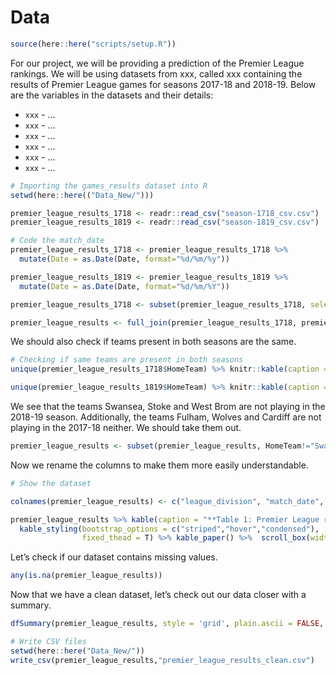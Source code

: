 # Data

```r
source(here::here("scripts/setup.R"))
```
<div>
For our project, we will be providing a prediction of the Premier League rankings. We will be using datasets from xxx, called xxx containing the results of Premier League games for seasons 2017-18 and 2018-19. Below are the variables in the datasets and their details:
</div>
 + `xxx` - ...
 + `xxx` - ...
 + `xxx` - ...
 + `xxx` - ...
 + `xxx` - ...
 + `xxx` - ...


```r
# Importing the games_results dataset into R
setwd(here::here(("Data_New/")))

premier_league_results_1718 <- readr::read_csv("season-1718_csv.csv")
premier_league_results_1819 <- readr::read_csv("season-1819_csv.csv")

# Code the match_date
premier_league_results_1718 <- premier_league_results_1718 %>% 
  mutate(Date = as.Date(Date, format="%d/%m/%y"))

premier_league_results_1819 <- premier_league_results_1819 %>% 
  mutate(Date = as.Date(Date, format="%d/%m/%Y"))

premier_league_results_1718 <- subset(premier_league_results_1718, select = -c(LBH,LBD,LBA) )

premier_league_results <- full_join(premier_league_results_1718, premier_league_results_1819, by = c("Div","Date","HomeTeam","AwayTeam","FTHG","FTAG","FTR","HTHG","HTAG","HTR","Referee","HS","AS","HST","AST","HF","AF","HC","AC","HY","AY","HR","AR","B365H","B365D","B365A","BWH","BWD","BWA","IWH","IWD","IWA","PSH","PSD","PSA","WHH","WHD","WHA","VCH","VCD","VCA","Bb1X2","BbMxH","BbAvH","BbMxD","BbAvD","BbMxA","BbAvA","BbOU","BbMx>2.5","BbAv>2.5","BbMx<2.5","BbAv<2.5","BbAH","BbAHh","BbMxAHH","BbAvAHH","BbMxAHA","BbAvAHA","PSCH","PSCD","PSCA"))
```

We should also check if teams present in both seasons are the same.

```r
# Checking if same teams are present in both seasons
unique(premier_league_results_1718$HomeTeam) %>% knitr::kable(caption = "**Table 2: Premier League Teams 2017-18**", col.names = "Teams") %>% kable_styling(bootstrap_options = c("striped","hover","condensed"), fixed_thead = T)

unique(premier_league_results_1819$HomeTeam) %>% knitr::kable(caption = "**Table 3: Premier League Teams 2018-19**", col.names = "Teams") %>% kable_styling(bootstrap_options = c("striped","hover","condensed"), fixed_thead = T)
```

We see that the teams Swansea, Stoke and West Brom are not playing in the 2018-19 season. Additionally, the teams Fulham, Wolves and Cardiff are not playing in the 2017-18 neither. We should take them out.

```r
premier_league_results <- subset(premier_league_results, HomeTeam!="Swansea" & HomeTeam!="Stoke" & HomeTeam!="West Brom" & HomeTeam!="Fulham" & HomeTeam!="Wolves" & HomeTeam!="Cardiff" & AwayTeam!="Swansea" & AwayTeam!="Stoke" & AwayTeam!="West Brom" & AwayTeam!="Fulham" & AwayTeam!="Wolves" & AwayTeam!="Cardiff")
```

Now we rename the columns to make them more easily understandable.

```r
# Show the dataset

colnames(premier_league_results) <- c("league_division", "match_date", "home_team", "away_team", "full_time_home_goals", "full_time_away_goals", "full_time_results", "half_time_home_goals", "half_time_away_goals", "half_time_results", "referee", "home_shots", "away_shots", "home_shots_ontarget", "away_shots_ontarget", "home_fouls", "away_fouls", "home_corners", "away_corners", "home_yellow_cards", "away_yellow_cards", "home_red_cards", "away_red_cards", "bet365_home_win_odds", "bet365_draw_odds", "bet365_away_win_odds", "bet&win_home_win_odds", "bet&win_draw_odds", "bet&win_away_win_odds", "interwetten_home_win_odds", "interwetten_draw_odds", "interwetten_away_win_odds", "pinnacle_home_win_odds", "pinnacle_draw_odds", "pinnacle_away_win_odds", "williamhill_home_win_odds", "williamhill_draw_odds", "williamhill_away_win_odds", "vcbet_home_win_odds", "vcbet_draw_odds", "vcbet_away_win_odds", "no_betbrain_bookmarkers_odds", "betbrain_max_home_win_odds", "betbrain_avg_home_win_odds", "betbrain_max_draw_odds", "betbrain_avg_draw_win_odds", "betbrain_max_away_win_odds", "betbrain_avg_away_win_odds", "no_betbrain_bookmarkers_goals", "betbrain_max_over_2.5goals", "betbrain_avg_over_2.5goals", "betbrain_max_under_2.5goals", "betbrain_avg_under_2.5goals", "no_betbrain_bookmarkers_asianhandicap", "betbrain_size_handicap", "betbrain_max_home_asianhandicap_odds", "betbrain_avg_home_asianhandicap_odds", "betbrain_max_away_asianhandicap_odds", "betbrain_avg_away_asianhandicap_odds", "PSCH", "PSCD", "PSCA")

premier_league_results %>% kable(caption = "**Table 1: Premier League results (seasons 2017-18 and 2018-2019)**") %>%
  kable_styling(bootstrap_options = c("striped","hover","condensed"),
                fixed_thead = T) %>% kable_paper() %>%  scroll_box(width = "100%", height = "320px")
```

Let's check if our dataset contains missing values.

```r
any(is.na(premier_league_results))
```

Now that we have a clean dataset, let's check out our data closer with a summary.
```r
dfSummary(premier_league_results, style = 'grid', plain.ascii = FALSE, tmp.img.dir = "/tmp")
```

```r
# Write CSV files
setwd(here::here("Data_New/"))
write_csv(premier_league_results,"premier_league_results_clean.csv")
```